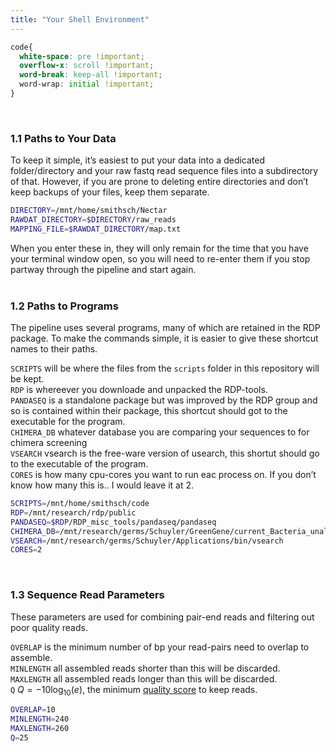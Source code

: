 ```yaml
---
title: "Your Shell Environment"
---
```

```css
code{
  white-space: pre !important;
  overflow-x: scroll !important;
  word-break: keep-all !important;
  word-wrap: initial !important;
}
```
<br>

### 1.1 Paths to Your Data

To keep it simple, it's easiest to put your data into a dedicated folder/directory and your raw fastq read sequence files into a subdirectory of that. However, if you are prone to deleting entire directories and don't keep backups of your files, keep them separate.

```bash
DIRECTORY=/mnt/home/smithsch/Nectar
RAWDAT_DIRECTORY=$DIRECTORY/raw_reads
MAPPING_FILE=$RAWDAT_DIRECTORY/map.txt
```

When you enter these in, they will only remain for the time that you have your terminal window open, so you will need to re-enter them if you stop partway through the pipeline and start again.
<br><br>

### 1.2 Paths to Programs

The pipeline uses several programs, many of which are retained in the RDP package. To make the commands simple, it is easier to give these shortcut names to their paths.

`SCRIPTS` will be where the files from the `scripts` folder in this repository will be kept.<br>
`RDP` is whereever you downloade and unpacked the RDP-tools.<br>
`PANDASEQ` is a standalone package but was improved by the RDP group and so is contained within their package, this shortcut should got to the executable for the program.<br>
`CHIMERA_DB` whatever database you are comparing your sequences to for chimera screening<br>
`VSEARCH` vsearch is the free-ware version of usearch, this shortut should go to the executable of the program.<br>
`CORES` is how many cpu-cores you want to run eac process on. If you don't know how many this is.. I would leave it at 2.<br>

```bash
SCRIPTS=/mnt/home/smithsch/code
RDP=/mnt/research/rdp/public      
PANDASEQ=$RDP/RDP_misc_tools/pandaseq/pandaseq
CHIMERA_DB=/mnt/research/germs/Schuyler/GreenGene/current_Bacteria_unaligned.fa
VSEARCH=/mnt/research/germs/Schuyler/Applications/bin/vsearch
CORES=2
```
<br>

### 1.3 Sequence Read Parameters

These parameters are used for combining pair-end reads and filtering out poor quality reads.

`OVERLAP` is the minimum number of bp your read-pairs need to overlap to assemble.<br>
`MINLENGTH` all assembled reads shorter than this will be discarded.<br>
`MAXLENGTH` all assembled reads longer than this will be discarded.<br>
`Q` $Q = -10\log_{10}(e)$, the minimum <a href="https://www.drive5.com/usearch/manual/quality_score.html" target="_blank">quality score</a> to keep reads.

```bash
OVERLAP=10 
MINLENGTH=240
MAXLENGTH=260
Q=25
```
